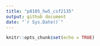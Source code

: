 ```yaml
---
title: "p8105_hw5_csf2135"
output: github document
date: "`r Sys.Date()`"
---
```


```r
knitr::opts_chunk$set(echo = TRUE)
```

